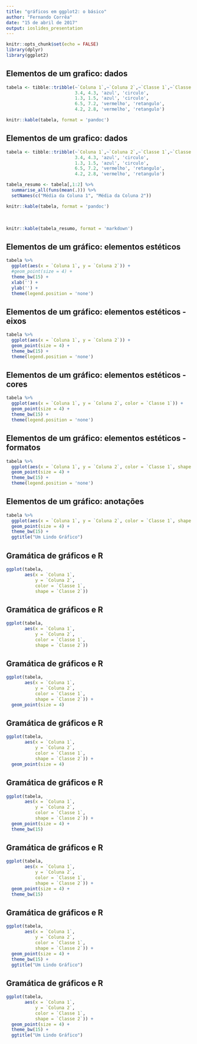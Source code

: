 ```yaml
---
title: "gráficos em ggplot2: o básico"
author: "Fernando Corrêa"
date: "15 de abril de 2017"
output: ioslides_presentation
---
```


```r
knitr::opts_chunk$set(echo = FALSE)
library(dplyr)
library(ggplot2)
```

## Elementos de um grafico: dados

```r
tabela <- tibble::tribble(~`Coluna 1`,~`Coluna 2`,~`Classe 1`,~`Classe 2`,
                          3.4, 4.3, 'azul', 'circulo',
                          1.3, 1.5, 'azul', 'circulo',
                          6.5, 7.2, 'vermelho', 'retangulo',
                          4.2, 2.8, 'vermelho', 'retangulo')

knitr::kable(tabela, format = 'pandoc')
```

## Elementos de um grafico: dados

```r
tabela <- tibble::tribble(~`Coluna 1`,~`Coluna 2`,~`Classe 1`,~`Classe 2`,
                          3.4, 4.3, 'azul', 'circulo',
                          1.3, 1.5, 'azul', 'circulo',
                          6.5, 7.2, 'vermelho', 'retangulo',
                          4.2, 2.8, 'vermelho', 'retangulo')

tabela_resumo <- tabela[,1:2] %>% 
  summarise_all(funs(mean(.))) %>% 
  setNames(c("Média da Coluna 1", "Média da Coluna 2"))

knitr::kable(tabela, format = 'pandoc')
```

<br>

```r
knitr::kable(tabela_resumo, format = 'markdown')
```

## Elementos de um gráfico: elementos estéticos

```r
tabela %>% 
  ggplot(aes(x = `Coluna 1`, y = `Coluna 2`)) +
  #geom_point(size = 4) + 
  theme_bw(15) +
  xlab('') +
  ylab('') +
  theme(legend.position = 'none')
```

## Elementos de um gráfico: elementos estéticos - eixos

```r
tabela %>% 
  ggplot(aes(x = `Coluna 1`, y = `Coluna 2`)) +
  geom_point(size = 4) + 
  theme_bw(15) +
  theme(legend.position = 'none')
```

## Elementos de um gráfico: elementos estéticos - cores

```r
tabela %>% 
  ggplot(aes(x = `Coluna 1`, y = `Coluna 2`, color = `Classe 1`)) +
  geom_point(size = 4) + 
  theme_bw(15) +
  theme(legend.position = 'none')
```

## Elementos de um gráfico: elementos estéticos - formatos

```r
tabela %>% 
  ggplot(aes(x = `Coluna 1`, y = `Coluna 2`, color = `Classe 1`, shape = `Classe 2`)) +
  geom_point(size = 4) + 
  theme_bw(15) +
  theme(legend.position = 'none')
```

## Elementos de um gráfico: anotações

```r
tabela %>% 
  ggplot(aes(x = `Coluna 1`, y = `Coluna 2`, color = `Classe 1`, shape = `Classe 2`)) +
  geom_point(size = 4) + 
  theme_bw(15) +
  ggtitle("Um Lindo Gráfico")
```

## Gramática de gráficos e R

```r
ggplot(tabela,
       aes(x = `Coluna 1`,
           y = `Coluna 2`,
           color = `Classe 1`,
           shape = `Classe 2`))
```

## Gramática de gráficos e R

```r
ggplot(tabela,
       aes(x = `Coluna 1`,
           y = `Coluna 2`,
           color = `Classe 1`,
           shape = `Classe 2`))
```

## Gramática de gráficos e R

```r
ggplot(tabela,
       aes(x = `Coluna 1`,
           y = `Coluna 2`,
           color = `Classe 1`,
           shape = `Classe 2`)) +
  geom_point(size = 4)
```

## Gramática de gráficos e R

```r
ggplot(tabela,
       aes(x = `Coluna 1`,
           y = `Coluna 2`,
           color = `Classe 1`,
           shape = `Classe 2`)) +
  geom_point(size = 4)
```

## Gramática de gráficos e R

```r
ggplot(tabela,
       aes(x = `Coluna 1`,
           y = `Coluna 2`,
           color = `Classe 1`,
           shape = `Classe 2`)) +
  geom_point(size = 4) +
  theme_bw(15)
```

## Gramática de gráficos e R

```r
ggplot(tabela,
       aes(x = `Coluna 1`,
           y = `Coluna 2`,
           color = `Classe 1`,
           shape = `Classe 2`)) +
  geom_point(size = 4) +
  theme_bw(15)
```

## Gramática de gráficos e R

```r
ggplot(tabela,
       aes(x = `Coluna 1`,
           y = `Coluna 2`,
           color = `Classe 1`,
           shape = `Classe 2`)) +
  geom_point(size = 4) +
  theme_bw(15) +
  ggtitle("Um Lindo Gráfico")
```

## Gramática de gráficos e R

```r
ggplot(tabela,
       aes(x = `Coluna 1`,
           y = `Coluna 2`,
           color = `Classe 1`,
           shape = `Classe 2`)) +
  geom_point(size = 4) +
  theme_bw(15) +
  ggtitle("Um Lindo Gráfico")
```